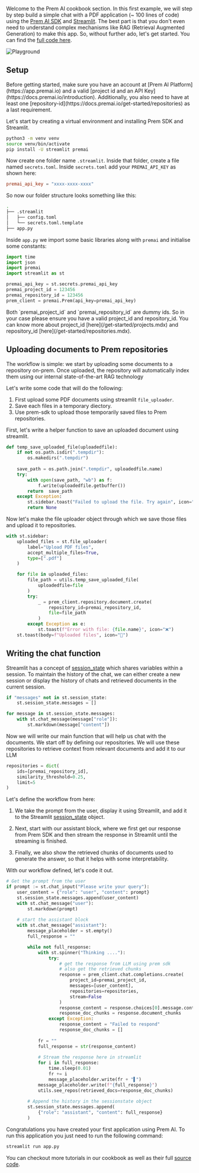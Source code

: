 Welcome to the Prem AI cookbook section. In this first example, we will step by step build a simple chat with a PDF application (~ 100 lines of code) using the [Prem AI SDK](/get-started/sdk.mdx) and [Streamlit](https://streamlit.io/). The best part is that you don't even need to understand complex mechanisms like RAG (Retrieval Augmented Generation) to make this app. So, without further ado, let's get started. You can find the [full code here](https://github.com/premAI-io/cookbook/chat-with-pdf).

<img
  src="/images/cookbook/chat with pdf.jpeg"
  alt="Playground"
/>
## Setup

<Note>
Before getting started, make sure you have an account at [Prem AI Platform](https://app.premai.io) and a valid [project id and an API Key](https://docs.premai.io/introduction). Additionally, you also need to have at least one [repository-id](https://docs.premai.io/get-started/repositories) as a last requirement. 
</Note>

Let's start by creating a virtual environment and installing Prem SDK and Streamlit. 

```bash
python3 -m venv venv
source venv/bin/activate
pip install -U streamlit premai
```

Now create one folder name `.streamlit`. Inside that folder, create a file named `secrets.toml`. Inside `secrets.toml` add your `PREMAI_API_KEY` as shown here:

```toml
premai_api_key = "xxxx-xxxx-xxxx"
```

So now our folder structure looks something like this:

```bash
.
├── .streamlit
│   ├── config.toml
│   └── secrets.toml.template
├── app.py
```

Inside `app.py` we import some basic libraries along with `premai` and initialise some constants:

```python
import time 
import json 
import premai 
import streamlit as st 

premai_api_key = st.secrets.premai_api_key
premai_project_id = 123456 
premai_repository_id = 123456
prem_client = premai.Prem(api_key=premai_api_key)

```

<Note>
Both `premai_project_id` and `premai_repository_id` are dummy ids. So in your case please ensure you have a valid project_id and repository_id. You can know more about project_id [here](/get-started/projects.mdx) and repository_id [here](/get-started/repositories.mdx).
</Note>

## Uploading documents to Prem repositories

The workflow is simple: we start by uploading some documents to a repository on-prem. Once uploaded, the repository will automatically index them using our internal state-of-the-art RAG technology

Let's write some code that will do the following:

1. First upload some PDF documents using streamlit `file_uploader`. 
2. Save each files in a temporary diectory.
3. Use prem-sdk to upload those temporarily saved files to Prem repositories.

First, let's write a helper function to save an uploaded document using streamlit. 

```python
def temp_save_uploaded_file(uploadedfile):
    if not os.path.isdir(".tempdir"):
        os.makedirs(".tempdir")
    
    save_path = os.path.join(".tempdir", uploadedfile.name)
    try:
        with open(save_path, "wb") as f:
            f.write(uploadedfile.getbuffer())
        return  save_path
    except Exception:
        st.sidebar.toast("Failed to upload the file. Try again", icon="❌")
        return None  
```

Now let's make the file uploader object through which we save those files and upload it to repositories. 

```python
with st.sidebar:
    uploaded_files = st.file_uploader(
        label="Upload PDF files",
        accept_multiple_files=True,
        type=[".pdf"]
    )

    for file in uploaded_files:
        file_path = utils.temp_save_uploaded_file(
            uploadedfile=file
        )
        try:
            _ = prem_client.repository.document.create(
                repository_id=premai_repository_id,
                file=file_path
            )
        except Exception as e:
            st.toast(f"Error with file: {file.name}", icon="❌")
    st.toast(body=f"Uploaded files", icon="🚀")
```

## Writing the chat function

Streamlit has a concept of [session_state](https://docs.streamlit.io/develop/api-reference/caching-and-state/st.session_state) which shares variables within a session. To maintain the history of the chat, we can either create a new session or display the history of chats and retrieved documents in the current session. 

```python
if "messages" not in st.session_state:
    st.session_state.messages = []

for message in st.session_state.messages:
    with st.chat_message(message["role"]):
        st.markdown(message["content"])
```

Now we will write our main function that will help us chat with the documents. We start off by defining our repositories. We will use these repositories to retrieve context from relevant documents and add it to our LLM

```python
repositories = dict(
    ids=[premai_repository_id], 
    similarity_threshold=0.25, 
    limit=5
)
```

Let's define the workflow from here:

1. We take the prompt from the user, display it using Streamlit, and add it to the Streamlit [session_state](https://docs.streamlit.io/develop/api-reference/caching-and-state/st.session_state) object.

2. Next, start with our assistant block, where we first get our response from Prem SDK and then stream the response in Streamlit until the streaming is finished.

3. Finally, we also show the retrieved chunks of documents used to generate the answer, so that it helps with some interpretability.
 

With our workflow defined, let's code it out. 

```python 
# Get the prompt from the user 
if prompt := st.chat_input("Please write your query"):
    user_content = {"role": "user", "content": prompt}
    st.session_state.messages.append(user_content)
    with st.chat_message("user"):
        st.markdown(prompt)
    
    # start the assistant block
    with st.chat_message("assistant"):
        message_placeholder = st.empty()
        full_response = ""

        while not full_response:
            with st.spinner("Thinking ...."):
                try:
                    # get the response from LLM using prem sdk 
                    # also get the retrieved chunks 
                    response = prem_client.chat.completions.create(
                        project_id=premai_project_id,
                        messages=[user_content],
                        repositories=repositories,
                        stream=False
                    )
                    response_content = response.choices[0].message.content
                    response_doc_chunks = response.document_chunks
                except Exception:
                    response_content = "Failed to respond"
                    response_doc_chunks = []
                
            fr = ""
            full_response = str(response_content)
            
            # Stream the response here in streamlit 
            for i in full_response:
                time.sleep(0.01)
                fr += i
                message_placeholder.write(fr + "▌")
            message_placeholder.write(f"{full_response}")
            utils.see_repos(retrieved_docs=response_doc_chunks)
        
        # Append the history in the sessionstate object
        st.session_state.messages.append(
            {"role": "assistant", "content": full_response}
        )
```

Congratulations you have created your first application using Prem AI. To run this application you just need to run the following command:

```bash
streamlit run app.py
```
You can checkout more tutorials in our cookbook as well as their full [source code](https://github.com/premAI-io/cookbook/). 